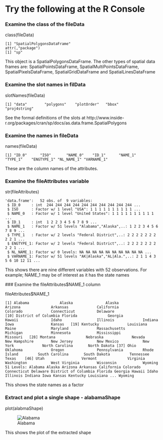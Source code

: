 # Try the following at the R Console

### Examine the class of the fileData

class(fileData)

```
[1] "SpatialPolygonsDataFrame"
attr(,"package")
[1] "sp"
```

This object is a SpatialPolygonsDataFrame.  The other types of spatial data frames are: SpatialPointsDataFrame, SpatialMultiPointsDataFrame, SpatialPixelsDataFrame, SpatialGridDataFrame and SpatialLinesDataFrame

### Examine the slot names in filData

slotNames(fileData)

```
[1] "data"        "polygons"    "plotOrder"   "bbox"        "proj4string"
```

See the formal definitions of the slots at http://www.inside-r.org/packages/cran/sp/docs/as.data.frame.SpatialPolygons

### Examine the names in fileData

names(fileData)

```
[1] "ID_0"      "ISO"       "NAME_0"    "ID_1"      "NAME_1"    "TYPE_1"    "ENGTYPE_1" "NL_NAME_1" "VARNAME_1"
```

These are the column names of the attributes.

### Examine the fileAttributes variable

str(fileAttributes)

```
'data.frame':	52 obs. of  9 variables:
 $ ID_0     : int  244 244 244 244 244 244 244 244 244 244 ...
 $ ISO      : Factor w/ 1 level "USA": 1 1 1 1 1 1 1 1 1 1 ...
 $ NAME_0   : Factor w/ 1 level "United States": 1 1 1 1 1 1 1 1 1 1 ...
 $ ID_1     : int  1 2 2 3 4 5 6 7 8 9 ...
 $ NAME_1   : Factor w/ 51 levels "Alabama","Alaska",..: 1 2 2 3 4 5 6 7 8 9 ...
 $ TYPE_1   : Factor w/ 2 levels "Federal District",..: 2 2 2 2 2 2 2 2 2 1 ...
 $ ENGTYPE_1: Factor w/ 2 levels "Federal District",..: 2 2 2 2 2 2 2 2 2 1 ...
 $ NL_NAME_1: Factor w/ 0 levels: NA NA NA NA NA NA NA NA NA NA ...
 $ VARNAME_1: Factor w/ 51 levels "AK|Alaska","AL|Ala.",..: 2 1 1 4 3 5 6 10 12 11 ...
 ```
 
 This shows there are nine different variables with 52 observations.  For example; NAME_1 may be of interest as it has the state names
 
 ### Examine the fileAttributes$NAME_1 column
 
 fileAttributes$NAME_1
 
 ```
 [1] Alabama              Alaska               Alaska               Arizona              Arkansas             California           Colorado             Connecticut          Delaware
[10] District of Columbia Florida              Georgia              Hawaii               Idaho                Illinois             Indiana              Iowa                 Kansas   [19] Kentucky             Louisiana            Maine                Maryland             Massachusetts        Michigan             Minnesota            Mississippi          Missouri   [28] Montana              Nebraska             Nevada               New Hampshire        New Jersey           New Mexico           New York             North Carolina       North Dakota [37] Ohio                 Oklahoma             Oregon               Pennsylvania         Rhode Island         South Carolina       South Dakota         Tennessee            Texas    [46] Utah                 Vermont              Virginia             Washington           West Virginia        Wisconsin            Wyoming             
51 Levels: Alabama Alaska Arizona Arkansas California Colorado Connecticut Delaware District of Columbia Florida Georgia Hawaii Idaho Illinois Indiana Iowa Kansas Kentucky Louisiana ... Wyoming
```

This shows the state names as a factor

### Extract and plot a single shape - alabamaShape

plot(alabmaShape)

![Alabama](alabama.png)

This shows the plot of the extracted shape